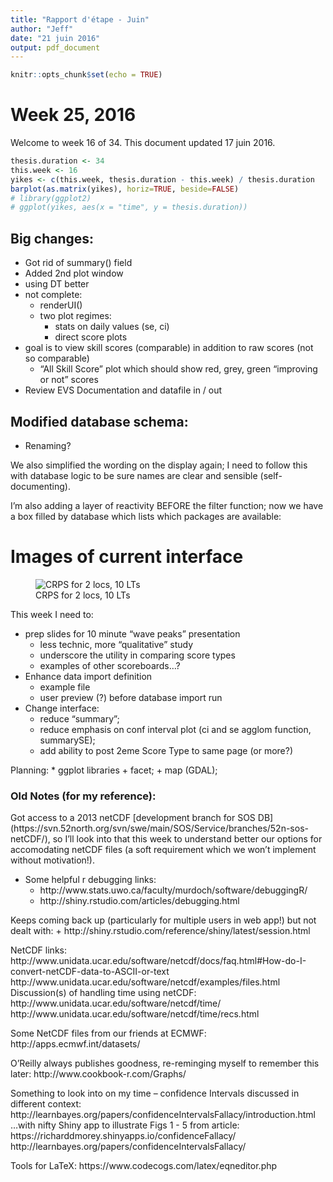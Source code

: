 ```yaml
---
title: "Rapport d'étape - Juin"
author: "Jeff"
date: "21 juin 2016"
output: pdf_document
---
```


```r
knitr::opts_chunk$set(echo = TRUE)
```


# Week 25, 2016
Welcome to week 16 of 34. This document updated 17 juin 2016.

```r
thesis.duration <- 34
this.week <- 16
yikes <- c(this.week, thesis.duration - this.week) / thesis.duration
barplot(as.matrix(yikes), horiz=TRUE, beside=FALSE)
# library(ggplot2)
# ggplot(yikes, aes(x = "time", y = thesis.duration))

```

## Big changes:
 - Got rid of summary() field
 - Added 2nd plot window
 - using DT better
 - not complete:
   - renderUI()
   - two plot regimes:
     - stats on daily values (se, ci)
     - direct score plots
 - goal is to view skill scores (comparable) in addition to raw scores (not so comparable)
   - "All Skill Score" plot which should show red, grey, green "improving or not" scores
 - Review EVS Documentation and datafile in / out

## Modified database schema:
 - Renaming?

We also simplified the wording on the display again; I need to follow this with database logic to be sure names are clear and sensible (self-documenting).

I'm also adding a layer of reactivity BEFORE the filter function; now we have a box filled by database which lists which packages are available:


# Images of current interface
![CRPS for 2 locs, 10 LTs](figures/2016-06-17_2locsCRPS.png)

This week I need to: 

* prep slides for 10 minute "wave peaks" presentation
    + less technic, more "qualitative" study
    + underscore the utility in comparing score types
    + examples of other scoreboards...?
    
* Enhance data import definition 
    + example file
    + user preview (?) before database import run
    
* Change interface:
    + reduce "summary";
    + reduce emphasis on conf interval plot (ci and se agglom function, summarySE);
    + add ability to post 2eme Score Type to same page (or more?)
    
Planning:
* ggplot libraries
    + facet;
    + map (GDAL);
    



### Old Notes (for my reference):

Got access to a 2013 netCDF [development branch for SOS DB] (https://svn.52north.org/svn/swe/main/SOS/Service/branches/52n-sos-netCDF/), so I'll look into that this week to understand better our options for accomodating netCDF files (a soft requirement which we won't implement without motivation!).

* Some helpful r debugging links:
    + http://www.stats.uwo.ca/faculty/murdoch/software/debuggingR/
    + http://shiny.rstudio.com/articles/debugging.html

Keeps coming back up (particularly for multiple users in web app!) but not dealt with:
    + http://shiny.rstudio.com/reference/shiny/latest/session.html

NetCDF links:
http://www.unidata.ucar.edu/software/netcdf/docs/faq.html#How-do-I-convert-netCDF-data-to-ASCII-or-text
http://www.unidata.ucar.edu/software/netcdf/examples/files.html
Discussion(s) of handling time using netCDF:
http://www.unidata.ucar.edu/software/netcdf/time/
http://www.unidata.ucar.edu/software/netcdf/time/recs.html

Some NetCDF files from our friends at ECMWF:
http://apps.ecmwf.int/datasets/

O'Reilly always publishes goodness, re-reminging myself to remember this later:
http://www.cookbook-r.com/Graphs/

Something to look into on my time -- confidence Intervals discussed in different context:
http://learnbayes.org/papers/confidenceIntervalsFallacy/introduction.html
...with nifty Shiny app to illustrate Figs 1 - 5 from article:
https://richarddmorey.shinyapps.io/confidenceFallacy/
http://learnbayes.org/papers/confidenceIntervalsFallacy/

Tools for LaTeX:
https://www.codecogs.com/latex/eqneditor.php


